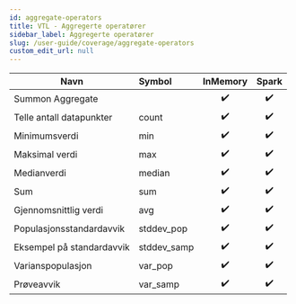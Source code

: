 ```yaml
---
id: aggregate-operators
title: VTL - Aggregerte operatører
sidebar_label: Aggregerte operatører
slug: /user-guide/coverage/aggregate-operators
custom_edit_url: null
---
```


| Navn                      | Symbol      |      InMemory      |       Spark        |
| ------------------------- | :---------- | :----------------: | :----------------: |
| Summon Aggregate          |             | :heavy_check_mark: | :heavy_check_mark: |
| Telle antall datapunkter  | count       | :heavy_check_mark: | :heavy_check_mark: |
| Minimumsverdi             | min         | :heavy_check_mark: | :heavy_check_mark: |
| Maksimal verdi            | max         | :heavy_check_mark: | :heavy_check_mark: |
| Medianverdi               | median      | :heavy_check_mark: | :heavy_check_mark: |
| Sum                       | sum         | :heavy_check_mark: | :heavy_check_mark: |
| Gjennomsnittlig verdi     | avg         | :heavy_check_mark: | :heavy_check_mark: |
| Populasjonsstandardavvik  | stddev_pop  | :heavy_check_mark: | :heavy_check_mark: |
| Eksempel på standardavvik | stddev_samp | :heavy_check_mark: | :heavy_check_mark: |
| Varianspopulasjon         | var_pop     | :heavy_check_mark: | :heavy_check_mark: |
| Prøveavvik                | var_samp    | :heavy_check_mark: | :heavy_check_mark: |
